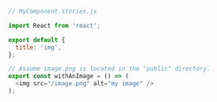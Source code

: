 ```js
// MyComponent.stories.js

import React from 'react';

export default {
  title: 'img',
};

// Assume image.png is located in the "public" directory.
export const withAnImage = () => (
  <img src="/image.png" alt="my image" />
);
```